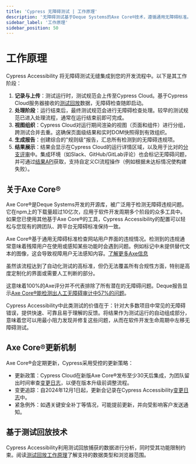 ```yaml
---
title: 'Cypress 无障碍测试 | 工作原理'
description: '无障碍测试基于Deque Systems的Axe Core®技术，遵循通用无障碍标准。'
sidebar_label: '工作原理'
sidebar_position: 50
---
```


<ProductHeading product="accessibility" />

# 工作原理

Cypress Accessibility 将无障碍测试无缝集成到您的开发流程中。以下是其工作阶段：

1. **记录与上传**：测试运行时，测试规范会上传至Cypress Cloud。基于Cypress Cloud服务器接收的[测试回放](/cloud/features/test-replay)数据，无障碍检查随即启动。
1. **处理阶段**：运行结束后，最终测试规范会进行无障碍检查处理。较早的测试规范已进入处理流程，通常在运行结束前即可完成。
1. **视图组织**：Cypress Cloud对运行期间渲染的视图（页面和组件）进行分组，跨测试合并去重。这确保页面级结果和实时DOM快照得到有效组织。
1. **生成报告**：创建综合的"规则级"报告，汇总所有检测到的无障碍违规项。
1. **结果展示**：结果会显示在Cypress Cloud的运行详情区域，以及用于比对的[分支评审](/accessibility/core-concepts/compare-reports)中。集成环境（如Slack、GitHub/GitLab评论）也会标记无障碍问题，并可通过[结果API](/accessibility/results-api)获取，支持自定义CI流程操作（例如根据未达标情况使构建失败）。

## 关于Axe Core®

Axe Core®是Deque Systems开发的开源库，被广泛用于检测无障碍违规问题。它在npm上的下载量超过10亿次，应用于软件开发周期多个阶段的众多工具中。如果您已使用其他基于Axe Core®的工具，Cypress Accessibility的配置可以轻松与您现有的跨团队、跨平台无障碍标准保持一致。

Axe Core®基于通用无障碍标准检查网站用户界面的违规情况。检测到的违规通常意味着残障用户在使用或感知某些功能时会遇到问题。例如标记中未提供替代文本的图像，这会导致视障用户无法感知内容。[了解更多Axe信息](https://github.com/dequelabs/axe-core)

虽然该流程达到了自动化测试的高标准，但仍无法覆盖所有合规性方面，特别是高度定制化的界面或需要人工判断的部分。

这意味着100%的Axe评分并不代表排除了所有潜在的无障碍问题。Deque报告显示[Axe Core®能检测出人工无障碍审计中57%的问题](https://www.deque.com/blog/automated-testing-study-identifies-57-percent-of-digital-accessibility-issues/)。

Cypress Accessibility中此类测试的价值在于：针对大多数项目中常见的无障碍错误，提供快速、可靠且易于理解的反馈。将结果作为测试运行的自动组成部分，意味着您可以用最小阻力发现并修复这些问题，从而在软件开发生命周期中左移无障碍测试。

## Axe Core®更新机制

Axe Core®会定期更新，Cypress采用受控的更新策略：

- 更新政策：Cypress Cloud在新版Axe Core®发布至少30天后集成，为团队留出时间审查[变更日志](https://github.com/dequelabs/axe-core/blob/develop/CHANGELOG.md)，以便在版本升级前调整流程。
- 变更追踪：自2024年12月1日起，更新会记录在Cypress Accessibility[变更日志](https://github.com/dequelabs/axe-core/blob/develop/CHANGELOG.md)中。
- 紧急例外：如遇关键安全补丁等情况，可能提前更新，并向受影响客户发送通知。

## 基于测试回放技术

Cypress Accessibility利用测试回放捕获的数据进行分析，同时受其功能限制约束。阅读[测试回放工作原理](/cloud/features/test-replay#How-Test-Replay-Works)了解支持的数据类型和浏览器范围。
